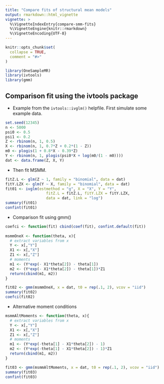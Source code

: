 ```yaml
---
title: "Compare fits of structural mean models"
output: rmarkdown::html_vignette
vignette: >
  %\VignetteIndexEntry{compare-smm-fits}
  %\VignetteEngine{knitr::rmarkdown}
  %\VignetteEncoding{UTF-8}
---
```


```r
knitr::opts_chunk$set(
  collapse = TRUE,
  comment = "#>"
)
```

```r
library(OneSampleMR)
library(ivtools)
library(gmm)
```

## Comparison fit using the ivtools package

* Example from the `ivtools::ivglm()` helpfile. First simulate some example data.

```r
set.seed(12345)
n <- 5000
psi0 <- 0.5
psi1 <- 0.2
Z <- rbinom(n, 1, 0.5)
X <- rbinom(n, 1, 0.7*Z + 0.2*(1 - Z)) 
m0 <- plogis(1 + 0.8*X - 0.39*Z)
Y <- rbinom(n, 1, plogis(psi0*X + log(m0/(1 - m0)))) 
dat <- data.frame(Z, X, Y)
```

* Then fit MSMM.

```r
fitZ.L <- glm(Z ~ 1, family = "binomial", data = dat)
fitY.LZX <- glm(Y ~ X, family = "binomial", data = dat)
fit01 <- ivglm(estmethod = "g", X = "X", Y = "Y",
                  fitZ.L = fitZ.L, fitY.LZX = fitY.LZX, 
                  data = dat, link = "log")
summary(fit01)
confint(fit01)
```

* Comparison fit using gmm()

```r
coefci <- function(fit) cbind(coef(fit), confint.default(fit))
  
msmmOneX <- function(theta, x){
  # extract variables from x
  Y <- x[,"Y"]
  X1 <- x[,"X"]
  Z1 <- x[,"Z"]
  # moments
  m1 <- (Y*exp(- X1*theta[2]) - theta[1])
  m2 <- (Y*exp(- X1*theta[2]) - theta[1])*Z1
  return(cbind(m1, m2))
}

fit02 <- gmm(msmmOneX, x = dat, t0 = rep(.1, 2), vcov = "iid")
summary(fit02)
coefci(fit02)
```

* Alternative moment conditions

```r
msmmAltMoments <- function(theta, x){
  # extract variables from x
  Y <- x[,"Y"]
  X1 <- x[,"X"]
  Z1 <- x[,"Z"]
  # moments
  m1 <- (Y*exp(-theta[1] - X1*theta[2]) - 1)
  m2 <- (Y*exp(-theta[1] - X1*theta[2]) - 1)*Z1
  return(cbind(m1, m2))
}

fit03 <- gmm(msmmAltMoments, x = dat, t0 = rep(.1, 2), vcov = "iid")
summary(fit03)
confint(fit03)
```
